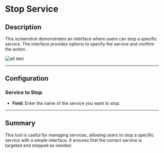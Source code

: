 # Stop Service

## Description

This screenshot demonstrates an interface where users can stop a specific service. The interface provides options to specify the service and confirm the action.

![alt text](../../assets/windows-services/stop-service.png)

---

## Configuration

### Service to Stop

- **Field**: Enter the name of the service you want to stop.

---

## Summary

This tool is useful for managing services, allowing users to stop a specific service with a simple interface. It ensures that the correct service is targeted and stopped as needed.